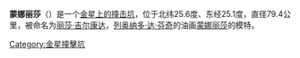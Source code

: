 {{Infobox crater
| title       = 蒙娜丽莎撞击坑
| image       = Magellan_-_Mona_Lisa_crater_mgn_c130n027_1.gif
| image_size  = 200px
| caption     = 麦哲伦探测器雷达拍摄的蒙娜丽莎撞击坑图
| globe       = 金星
| coordinates = {{coord|25.6|N|25.1|E|globe:venus_type:landmark|display=inline,title}}
| diameter    = {{convert|79.4|km}}
| eponym      = [[丽莎·吉尔康达|丽莎·吉尔康达]]
}}
'''蒙娜丽莎'''（{{lang-en|Mona Lisa}}）是一个[[金星隕石坑列表|金星上的撞击坑]]，位于北纬25.6度、东经25.1度，直径79.4公里，被命名为[[丽莎·吉尔康达|丽莎·吉尔康达]]，[[列奥纳多·达·芬奇|列奥纳多·达·芬奇]]的油画[[蒙娜丽莎|蒙娜丽莎]]的模特。
{{Venus}}
{{crater-stub}}
[[Category:金星撞擊坑|Category:金星撞擊坑]]